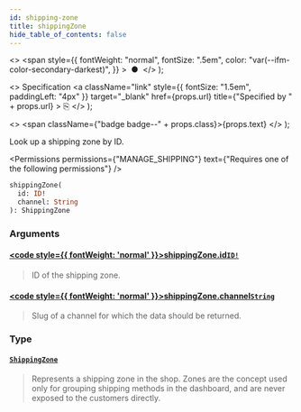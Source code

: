 ```yaml
---
id: shipping-zone
title: shippingZone
hide_table_of_contents: false
---
```


  <>
    <span
      style={{
        fontWeight: "normal",
        fontSize: ".5em",
        color: "var(--ifm-color-secondary-darkest)",
      }}
    >
      &nbsp;●&nbsp;
    </span>
  </>
);

  <>
    Specification
    <a
      className="link"
      style={{ fontSize: "1.5em", paddingLeft: "4px" }}
      target="\_blank"
      href={props.url}
      title={"Specified by " + props.url}
    >
      ⎘
    </a>
  </>
);

  <>
    <span className={"badge badge--" + props.class}>{props.text}</span>
  </>
);

Look up a shipping zone by ID.

<Permissions
  permissions={"MANAGE_SHIPPING"}
  text={"Requires one of the following permissions"}
/>

```graphql
shippingZone(
  id: ID!
  channel: String
): ShippingZone
```

### Arguments

#### [<code style={{ fontWeight: 'normal' }}>shippingZone.<b>id</b></code>](#)<Bullet />[`ID!`](../../../api-reference/miscellaneous/scalars/id) <Badge class="secondary" text="non-null"/> <Badge class="secondary" text="scalar"/>

> ID of the shipping zone.

#### [<code style={{ fontWeight: 'normal' }}>shippingZone.<b>channel</b></code>](#)<Bullet />[`String`](../../../api-reference/miscellaneous/scalars/string) <Badge class="secondary" text="scalar"/>

> Slug of a channel for which the data should be returned.

### Type

#### [`ShippingZone`](../../../api-reference/shipping/objects/shipping-zone) <Badge class="secondary" text="object"/>

> Represents a shipping zone in the shop. Zones are the concept used only for grouping shipping methods in the dashboard, and are never exposed to the customers directly.

